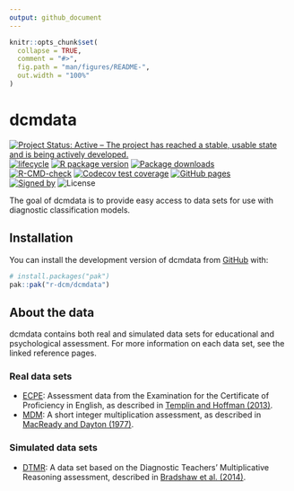```yaml
---
output: github_document
---
```


<!-- README.md is generated from README.Rmd. Please edit that file -->

```r
knitr::opts_chunk$set(
  collapse = TRUE,
  comment = "#>",
  fig.path = "man/figures/README-",
  out.width = "100%"
)
```

# dcmdata

<!-- badges: start -->
[![Project Status: Active – The project has reached a stable, usable state and is being actively developed.](https://www.repostatus.org/badges/latest/active.svg)](https://www.repostatus.org/#active)
[![lifecycle](https://img.shields.io/badge/lifecycle-stable-brightgreen.svg)](https://lifecycle.r-lib.org/articles/stages.html)
[![R package version](https://www.r-pkg.org/badges/version/dcmdata)](https://cran.r-project.org/package=measr)
[![Package downloads](https://cranlogs.r-pkg.org/badges/grand-total/dcmdata)](https://cran.r-project.org/package=measr)</br>
[![R-CMD-check](https://github.com/r-dcm/dcmdata/actions/workflows/R-CMD-check.yaml/badge.svg)](https://github.com/r-dcm/dcmdata/actions/workflows/R-CMD-check.yaml)
[![Codecov test coverage](https://codecov.io/gh/r-dcm/dcmdata/branch/main/graph/badge.svg)](https://app.codecov.io/gh/r-dcm/dcmdata?branch=main)
[![GitHub pages](https://github.com/r-dcm/dcmdata/actions/workflows/pkgdown.yaml/badge.svg)](https://github.com/r-dcm/dcmdata/actions/workflows/pkgdown.yaml)</br>
[![Signed by](https://img.shields.io/badge/Keybase-Verified-brightgreen.svg)](https://keybase.io/wjakethompson)
![License](https://img.shields.io/badge/License-MIT-blue.svg)
<!-- badges: end -->

The goal of dcmdata is to provide easy access to data sets for use with diagnostic classification models.


## Installation

You can install the development version of dcmdata from [GitHub](https://github.com/) with:

``` r
# install.packages("pak")
pak::pak("r-dcm/dcmdata")
```

## About the data

dcmdata contains both real and simulated data sets for educational and psychological assessment.
For more information on each data set, see the linked reference pages.

### Real data sets

* [ECPE](reference/ecpe.html): Assessment data from the Examination for the Certificate of Proficiency in English, as described in [Templin and Hoffman (2013)](https://doi.org/10.1111/emip.12010).
* [MDM](reference/mdm.html): A short integer multiplication assessment, as described in [MacReady and Dayton (1977)](https://doi.org/10.2307/1164802).

### Simulated data sets

* [DTMR](reference/dtmr.html): A data set based on the Diagnostic Teachers' Multiplicative Reasoning assessment, described in [Bradshaw et al. (2014)](https://doi.org/10.1111/emip.12020).
